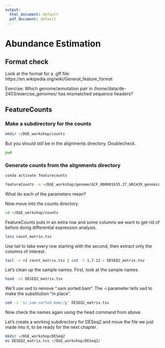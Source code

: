 ```yaml
---
output:
  html_document: default
  pdf_document: default
---
```

# Abundance Estimation

## Format check

Look at the format for a .gff file: https://en.wikipedia.org/wiki/General_feature_format

Exercise: Which genome/annotation pair in /home/data/de-2403/exercise_genomes/ has mismatched sequence headers?

<!-- ASM674v1 has .1 in the fasta but not in the gff -->

## FeatureCounts

### Make a subdirectory for the counts {-}

```bash
mkdir ~/DGE_workshop/counts
```

But you should still be in the alignments directory. Doublecheck.

```bash
pwd
```


### Generate counts from the alignments directory {-}

```bash
conda activate featurecounts

featureCounts -a ~/DGE_workshop/genome/GCF_000001635.27_GRCm39_genomic.gff.gz -o ~/DGE_workshop/count_matrix.tsv --largestOverlap -M --primary -T 10 -g gene *.sorted.bam
```

What do each of the parameters mean?

Now move into the counts directory.

```bash
cd ~/DGE_workshop/counts
```


FeatureCounts puts in an extra row and some columns we want to get rid of before doing differential expression analysis.

```bash
less count_matrix.tsv
```

Use tail to take every row starting with the second, then extract only the columns of interest.

```bash
tail -n +2 count_matrix.tsv | cut -f 1,7-12 > DESEQ2_matrix.tsv
```

Let's clean up the sample names. First, look at the sample names.

```bash
head -n1 DESEQ2_matrix.tsv
```

We'll use sed to remove ".sam.sorted.bam". The -i parameter tells sed to make the substitution "in place".

```bash
sed -i 's/.sam.sorted.bam//g' DESEQ2_matrix.tsv
```

Now check the names again using the head command from above.

Let's create a working subdirectory for DESeq2 and move the file we just made into it, to be ready for the next chapter.

```bash
mkdir ~/DGE_workshop/DESeq2
mv DESEQ2_matrix.tsv ~/DGE_workshop/DESeq2/
```






